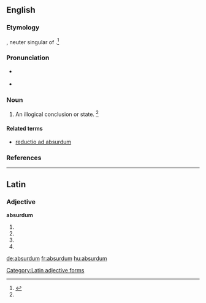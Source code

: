 ==English==

===Etymology===
{{borrowing|la|absurdum}}, neuter singular of {{etyl|la|en}} {{term|absurdus||discordant, harsh|lang=la}}.<ref name=SOED>{{R:SOED5|page=10}}</ref>

===Pronunciation===
* {{a|RP}} {{IPA|/əbˈsɝːd.m̩/}}
* {{a|RP}} {{IPA|/æbˈsɝd.m̩/|/əbˈsɝd.m̩/}}

===Noun===
{{en-noun|absurda}}

# An illogical conclusion or state. {{defdate|First attested in the mid 19<sup>th</sup> century.}}<ref name=SOED/>

====Related terms====
* [[reductio ad absurdum]]

===References===
<references/>
----

==Latin==

===Adjective===
'''absurdum'''

# {{inflection of|absurdus||nom|n|s|lang=la}}
# {{inflection of|absurdus||acc|m|s|lang=la}}
# {{inflection of|absurdus||acc|n|s|lang=la}}
# {{inflection of|absurdus||voc|n|s|lang=la}}

[[Category:Latin adjective forms]]

[[de:absurdum]]
[[fr:absurdum]]
[[hu:absurdum]]